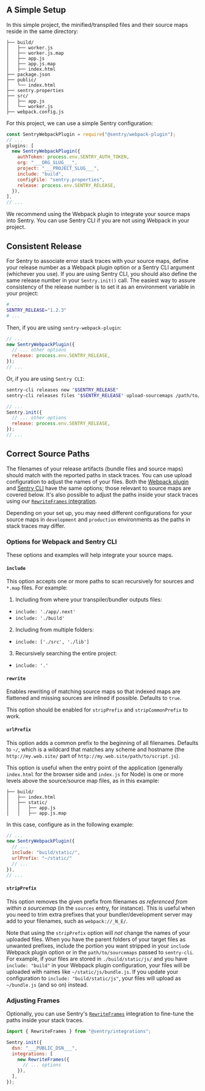 ## A Simple Setup

In this simple project, the minified/transpiled files and their source maps reside in the same directory:

```{tabTitle: Project Structure}
├── build/
│   ├── worker.js
│   ├── worker.js.map
│   ├── app.js
│   ├── app.js.map
│   ├── index.html
├── package.json
├── public/
│   └── index.html
├── sentry.properties
├── src/
│   ├── app.js
│   └── worker.js
├── webpack.config.js
```

For this project, we can use a simple Sentry configuration:

```javascript {tabTitle: webpack.config.js}
const SentryWebpackPlugin = require("@sentry/webpack-plugin");
// ...
plugins: [
  new SentryWebpackPlugin({
    authToken: process.env.SENTRY_AUTH_TOKEN,
    org: "___ORG_SLUG___",
    project: "___PROJECT_SLUG___",
    include: "build",
    configFile: "sentry.properties",
    release: process.env.SENTRY_RELEASE,
  }),
],
// ...
```

We recommend using the Webpack plugin to integrate your source maps into Sentry. You can use Sentry CLI if you are not using Webpack in your project.

## Consistent Release

For Sentry to associate error stack traces with your source maps, define your release number as a Webpack plugin option or a Sentry CLI argument (whichever you use). If you are using Sentry CLI, you should also define the same release number in your `Sentry.init()` call. The easiest way to assure consistency of the release number is to set it as an environment variable in your project:

```bash {tabTitle:.env}
# ...
SENTRY_RELEASE="1.2.3"
# ...
```

Then, if you are using `sentry-webpack-plugin`:

```javascript {tabTitle: webpack.config.js}
// ...
new SentryWebpackPlugin({
  // ... other options
  release: process.env.SENTRY_RELEASE,
});
// ...
```

Or, if you are using `Sentry CLI`:

```bash
sentry-cli releases new "$SENTRY_RELEASE"
sentry-cli releases files "$SENTRY_RELEASE" upload-sourcemaps /path/to/sourcemaps
```

```javascript {tabTitle: index.js}
// ...
Sentry.init({
  // ... other options
  release: process.env.SENTRY_RELEASE,
});
// ...
```

## Correct Source Paths

The filenames of your release artifacts (bundle files and source maps) should match with the reported paths in stack traces. You can use upload configuration to adjust the names of your files. Both the [Webpack plugin](https://github.com/getsentry/sentry-webpack-plugin#options) and [Sentry CLI](/product/cli/releases/#sentry-cli-sourcemaps) have the same options; those relevant to source maps are covered below. It's also possible to adjust the paths inside your stack traces using our [`RewriteFrames` integration](/platforms/javascript/configuration/integrations/plugin/#rewriteframes).

<Note>

Depending on your set up, you may need different configurations for your source maps in `development` and `production` environments as the paths in stack traces may differ.

</Note>

### Options for Webpack and Sentry CLI

These options and examples will help integrate your source maps.

#### `include`

This option accepts one or more paths to scan recursively for sources and `*.map` files. For example:

1. Including from where your transpiler/bundler outputs files:

- `include: './app/.next'`
- `include: './build'`

2. Including from multiple folders:

- `include: ['./src', './lib']`

3. Recursively searching the entire project:

- `include: '.'`

#### `rewrite`

Enables rewriting of matching source maps so that indexed maps are flattened and missing sources are inlined if possible. Defaults to `true`.

This option should be enabled for `stripPrefix` and `stripCommonPrefix` to work.

#### `urlPrefix`

This option adds a common prefix to the beginning of all filenames. Defaults to `~/`, which is a wildcard that matches any scheme and hostname (the `http://my.web.site/` part of `http://my.web.site/path/to/script.js`).

This option is useful when the entry point of the application (generally `index.html` for the browser side and `index.js` for Node) is one or more levels above the source/source map files, as in this example:

```{tabTitle: Target Folder Structure}
├── build/
│   ├── index.html
│   ├── static/
│   │   ├── app.js
│   │   ├── app.js.map
```

In this case, configure as in the following example:

```javascript {tabTitle: webpack.config.js}
// ...
new SentryWebpackPlugin({
  // ...
  include: "build/static/",
  urlPrefix: "~/static/"
  // ...
}),
// ...
```

#### `stripPrefix`

This option removes the given prefix from filenames _as referenced from within a sourcemap_ (in the `sources` entry, for instance). This is useful when you need to trim extra prefixes that your bundler/development server may add to your filenames, such as `webpack://_N_E/`.

Note that using the `stripPrefix` option will _not_ change the names of your uploaded files. When you have the parent folders of your target files as unwanted prefixes,  include the portion you want stripped in your `include` Webpack plugin option or in the `path/to/sourcemaps` passed to `sentry-cli`. For example, if your files are stored in `./build/static/js/` and you have `include: "build"` in your Webpack plugin configuration, your files will be uploaded with names like `~/static/js/bundle.js`. If you update your configuration to `include: "build/static/js"`, your files will upload as `~/bundle.js` (and so on) instead.

### Adjusting Frames

Optionally, you can use Sentry's [`RewriteFrames`](/platforms/javascript/configuration/integrations/plugin/#rewriteframes) integration to fine-tune the paths inside your stack traces.

```javascript
import { RewriteFrames } from "@sentry/integrations";

Sentry.init({
  dsn: "___PUBLIC_DSN___",
  integrations: [
    new RewriteFrames({
      // ... options
    }),
  ],
});
```

